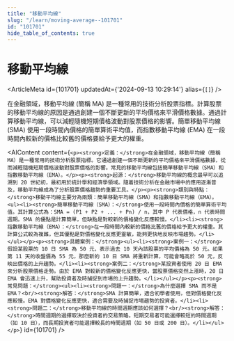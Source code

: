 ```yaml
---
title: "移動平均線"
slug: "/learn/moving-average--101701"
id: "101701"
hide_table_of_contents: true
---
```



# 移動平均線

<ArticleMeta id={101701} updatedAt={'2024-09-13 10:29:14'} alias={`[]`} />
<div className='border-solid border-b border-t-0 my-4 border-[var(--ifm-color-gray-300)]' />

在金融領域，移動平均線 (簡稱 MA) 是一種常用的技術分析股票指標。計算股票的移動平均線的原因是通過創建一個不斷更新的平均價格來平滑價格數據。通過計算移動平均線，可以減輕隨機短期價格波動對股票價格的影響。簡單移動平均線 (SMA) 使用一段時間內價格的簡單算術平均值，而指數移動平均線 (EMA) 在一段時間內較新的價格比較舊的價格要給予更大的權重。

<AIContent content={`<p><strong>定義：</strong>在金融領域，移動平均線（簡稱 MA）是一種常用的技術分析股票指標。它通過創建一個不斷更新的平均價格來平滑價格數據，從而減輕隨機短期價格波動對股票價格的影響。常見的移動平均線包括簡單移動平均線（SMA）和指數移動平均線（EMA）。</p><p><strong>起源：</strong>移動平均線的概念最早可以追溯到 20 世紀初，最初用於統計學和經濟學領域。隨着技術分析在金融市場中的應用逐漸普及，移動平均線成為了分析股票價格趨勢的重要工具。</p><p><strong>類別與特點：</strong>移動平均線主要分為兩類：簡單移動平均線（SMA）和指數移動平均線（EMA）。<ul><li><strong>簡單移動平均線（SMA）：</strong>使用一段時間內價格的簡單算術平均值。其計算公式為：SMA = (P1 + P2 + ... + Pn) / n，其中 P 代表價格，n 代表時間週期。SMA 的優點是計算簡單，但缺點是對較新的價格變化反應較慢。</li><li><strong>指數移動平均線（EMA）：</strong>在一段時間內較新的價格比舊的價格給予更大的權重。其計算公式較為複雜，但其優點是對價格變化反應更靈敏，能夠更快地反映市場趨勢。</li></ul></p><p><strong>具體案例：</strong><ul><li><strong>案例一：</strong>假設某股票的 10 日 SMA 為 50 元，表示過去 10 天內該股票的平均價格為 50 元。如果第 11 天的收盤價為 55 元，那麼新的 10 日 SMA 將重新計算，可能會略高於 50 元，反映出價格的上升趨勢。</li><li><strong>案例二：</strong>某投資者使用 20 日 EMA 來分析股票價格走勢。由於 EMA 對較新的價格變化反應更快，當股票價格突然上漲時，20 日 EMA 會迅速上升，幫助投資者及時捕捉到市場的上升趨勢。</li></ul></p><p><strong>常見問題：</strong><ul><li><strong>問題一：</strong>為什麼選擇 SMA 而不是 EMA？<br/><strong>解答：</strong>SMA 計算簡單，適合初學者使用，但對價格變化反應較慢。EMA 對價格變化反應更快，適合需要及時捕捉市場趨勢的投資者。</li><li><strong>問題二：</strong>移動平均線的時間週期應該如何選擇？<br/><strong>解答：</strong>時間週期的選擇取決於投資者的交易策略。短期交易者可能選擇較短的時間週期（如 10 日），而長期投資者可能選擇較長的時間週期（如 50 日或 200 日）。</li></ul></p>`} id={101701} />
